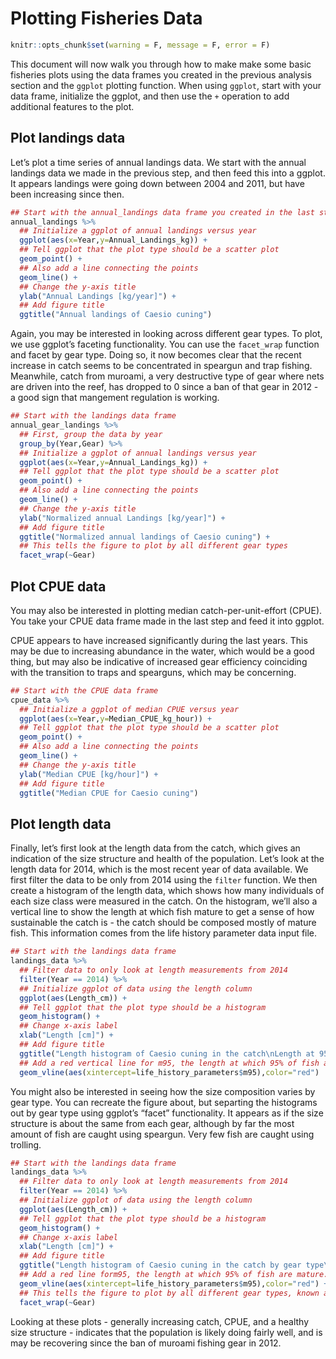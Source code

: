 # Plotting Fisheries Data

```r
knitr::opts_chunk$set(warning = F, message = F, error = F)
```

This document will now walk you through how to make make some basic fisheries plots using the data frames you created in the previous analysis section and the `ggplot` plotting function. When using `ggplot`, start with your data frame, initialize the ggplot, and then use the `+` operation to add additional features to the plot.

## Plot landings data

Let's plot a time series of annual landings data. We start with the annual landings data we made in the previous step, and then feed this into a ggplot. It appears landings were going down between 2004 and 2011, but have been increasing since then.

```r
## Start with the annual_landings data frame you created in the last step
annual_landings %>%
  ## Initialize a ggplot of annual landings versus year
  ggplot(aes(x=Year,y=Annual_Landings_kg)) +
  ## Tell ggplot that the plot type should be a scatter plot
  geom_point() +
  ## Also add a line connecting the points
  geom_line() + 
  ## Change the y-axis title
  ylab("Annual Landings [kg/year]") + 
  ## Add figure title
  ggtitle("Annual landings of Caesio cuning") 
```

Again, you may be interested in looking across different gear types. To plot, we use ggplot's faceting functionality. You can use the `facet_wrap` function and facet by gear type. Doing so, it now becomes clear that the recent increase in catch seems to be concentrated in speargun and trap fishing. Meanwhile, catch from muroami, a very destructive type of gear where nets are driven into the reef, has dropped to 0 since a ban of that gear in 2012 -  a good sign that mangement regulation is working.

```r
## Start with the landings data frame
annual_gear_landings %>% 
  ## First, group the data by year
  group_by(Year,Gear) %>% 
  ## Initialize a ggplot of annual landings versus year
  ggplot(aes(x=Year,y=Annual_Landings_kg)) +
  ## Tell ggplot that the plot type should be a scatter plot
  geom_point() +
  ## Also add a line connecting the points
  geom_line() + 
  ## Change the y-axis title
  ylab("Normalized annual Landings [kg/year]") + 
  ## Add figure title
  ggtitle("Normalized annual landings of Caesio cuning") +
  ## This tells the figure to plot by all different gear types
  facet_wrap(~Gear) 
```

## Plot CPUE data

You may also be interested in plotting median catch-per-unit-effort (CPUE). You take your CPUE data frame made in the last step and feed it into ggplot.

CPUE appears to have increased significantly during the last years. This may be due to increasing abundance in the water, which would be a good thing, but may also be indicative of increased gear efficiency coinciding with the transition to traps and spearguns, which may be concerning.

```r
## Start with the CPUE data frame
cpue_data %>% 
  ## Initialize a ggplot of median CPUE versus year
  ggplot(aes(x=Year,y=Median_CPUE_kg_hour)) +
  ## Tell ggplot that the plot type should be a scatter plot
  geom_point() +
  ## Also add a line connecting the points
  geom_line() + 
  ## Change the y-axis title
  ylab("Median CPUE [kg/hour]") + 
  ## Add figure title
  ggtitle("Median CPUE for Caesio cuning") 
```

## Plot length data
Finally, let's first look at the length data from the catch, which gives an indication of the size structure and health of the population. Let's look at the length data for 2014, which is the most recent year of data available. We first filter the data to be only from 2014 using the `filter` function. We then create a histogram of the length data, which shows how many individuals of each size class were measured in the catch. On the histogram, we'll also a vertical line to show the length at which fish mature to get a sense of how sustainable the catch is - the catch should be composed mostly of mature fish. This information comes from the life history parameter data input file.

```r
## Start with the landings data frame
landings_data %>% 
  ## Filter data to only look at length measurements from 2014
  filter(Year == 2014) %>% 
  ## Initialize ggplot of data using the length column
  ggplot(aes(Length_cm)) + 
  ## Tell ggplot that the plot type should be a histogram
  geom_histogram() + 
  ## Change x-axis label
  xlab("Length [cm]") + 
  ## Add figure title
  ggtitle("Length histogram of Caesio cuning in the catch\nLength at 95% maturity shown as a red line.") + 
  ## Add a red vertical line for m95, the length at which 95% of fish are mature. Any fish below this length may be immature. Use the life_history_parameter data frame to get this value.
  geom_vline(aes(xintercept=life_history_parameters$m95),color="red") 
```

You might also be interested in seeing how the size composition varies by gear type. You can recreate the figure about, but separting the histograms out by gear type using ggplot's "facet" functionality. It appears as if the size structure is about the same from each gear, although by far the most amount of fish are caught using speargun. Very few fish are caught using trolling.

```r
## Start with the landings data frame
landings_data %>% 
  ## Filter data to only look at length measurements from 2014
  filter(Year == 2014) %>% 
  ## Initialize ggplot of data using the length column
  ggplot(aes(Length_cm)) + 
  ## Tell ggplot that the plot type should be a histogram
  geom_histogram() + 
  ## Change x-axis label
  xlab("Length [cm]") + 
  ## Add figure title
  ggtitle("Length histogram of Caesio cuning in the catch by gear type\nLength at 95% maturity shown as a red line.") + 
  ## Add a red line form95, the length at which 95% of fish are mature. Any fish below this length may be immature. Use the life_history_parameter data frame to get this value.
  geom_vline(aes(xintercept=life_history_parameters$m95),color="red") + 
  ## This tells the figure to plot by all different gear types, known as facetting
  facet_wrap(~Gear) 
```

Looking at these plots - generally increasing catch, CPUE, and a healthy size structure - indicates that the population is likely doing fairly well, and is may be recovering since the ban of muroami fishing gear in 2012.